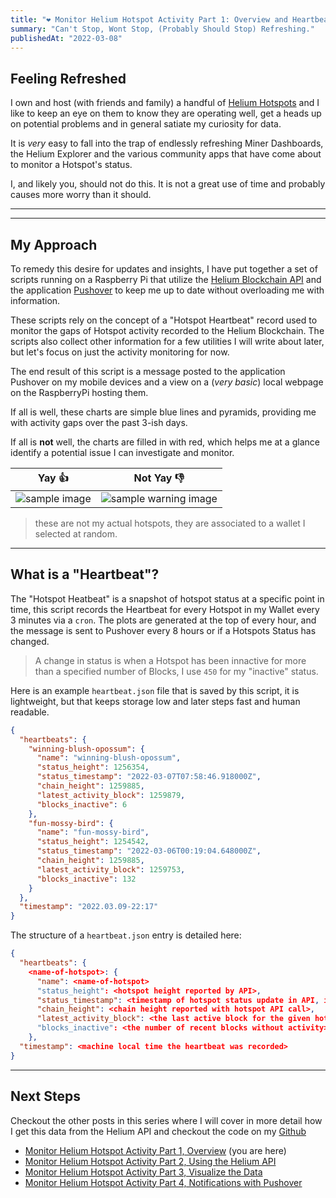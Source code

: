 ```yaml
---
title: "❤️ Monitor Helium Hotspot Activity Part 1: Overview and Heartbeats"
summary: "Can't Stop, Wont Stop, (Probably Should Stop) Refreshing."
publishedAt: "2022-03-08"
---
```


## Feeling Refreshed

I own and host (with friends and family) a handful of [Helium Hotspots][helium-hotspots] and I like
to keep an eye on them to know they are operating well, get a heads up on potential problems and in
general satiate my curiosity for data.

It is _very_ easy to fall into the trap of endlessly refreshing Miner Dashboards, the Helium
Explorer and the various community apps that have come about to monitor a Hotspot's status.

I, and likely you, should not do this. It is not a great use of time and probably causes more worry
than it should.

---

---

## My Approach

To remedy this desire for updates and insights, I have put together a set of scripts running on a
Raspberry Pi that utilize the [Helium Blockchain API][helium-api] and the application
[Pushover][pushover-website] to keep me up to date without overloading me with information.

These scripts rely on the concept of a "Hotspot Heartbeat" record used to monitor the gaps of
Hotspot activity recorded to the Helium Blockchain. The scripts also collect other information for a
few utilities I will write about later, but let's focus on just the activity monitoring for now.

The end result of this script is a message posted to the application Pushover on my mobile devices
and a view on a (_very basic_) local webpage on the RaspberryPi hosting them.

If all is well, these charts are simple blue lines and pyramids, providing me with activity gaps
over the past 3-ish days.

If all is **not** well, the charts are filled in with red, which helps me at a glance identify a
potential issue I can investigate and monitor.

|            Yay 👍             |                  Not Yay 👎                   |
| :---------------------------: | :-------------------------------------------: |
| ![sample image][sample-image] | ![sample warning image][sample-image-warning] |

> these are not my actual hotspots, they are associated to a wallet I selected at random.

---

## What is a "Heartbeat"?

The "Hotspot Heatbeat" is a snapshot of hotspot status at a specific point in time, this script
records the Heartbeat for every Hotspot in my Wallet every 3 minutes via a `cron`. The plots are
generated at the top of every hour, and the message is sent to Pushover every 8 hours or if a
Hotspots Status has changed.

> A change in status is when a Hotspot has been innactive for more than a specified number of
> Blocks, I use `450` for my "inactive" status.

Here is an example `heartbeat.json` file that is saved by this script, it is lightweight, but that
keeps storage low and later steps fast and human readable.

```json
{
  "heartbeats": {
    "winning-blush-opossum": {
      "name": "winning-blush-opossum",
      "status_height": 1256354,
      "status_timestamp": "2022-03-07T07:58:46.918000Z",
      "chain_height": 1259885,
      "latest_activity_block": 1259879,
      "blocks_inactive": 6
    },
    "fun-mossy-bird": {
      "name": "fun-mossy-bird",
      "status_height": 1254542,
      "status_timestamp": "2022-03-06T00:19:04.648000Z",
      "chain_height": 1259885,
      "latest_activity_block": 1259753,
      "blocks_inactive": 132
    }
  },
  "timestamp": "2022.03.09-22:17"
}
```

The structure of a `heartbeat.json` entry is detailed here:

```json
{
  "heartbeats": {
    <name-of-hotspot>: {
      "name": <name-of-hotspot>
      "status_height": <hotspot height reported by API>,
      "status_timestamp": <timestamp of hotspot status update in API, in UTC>,
      "chain_height": <chain height reported with hotspot API call>,
      "latest_activity_block": <the last active block for the given hotspot>
      "blocks_inactive": <the number of recent blocks without activity>
    },
  "timestamp": <machine local time the heartbeat was recorded>
}
```

---

## Next Steps

Checkout the other posts in this series where I will cover in more detail how I get this data from
the Helium API and checkout the code on my [Github][github-repo]

- [Monitor Helium Hotspot Activity Part 1, Overview][helim-heartbeat-part-1] (you are here)
- [Monitor Helium Hotspot Activity Part 2, Using the Helium API][helim-heartbeat-part-2]
- [Monitor Helium Hotspot Activity Part 3, Visualize the Data][helim-heartbeat-part-3]
- [Monitor Helium Hotspot Activity Part 4, Notifications with Pushover][helim-heartbeat-part-4]

[github-repo]: https://github.com/samgutentag/helium-heartbeat
[helim-heartbeat-part-1]: https://gutentag.co/3MzZNAb
[helim-heartbeat-part-2]: https://gutentag.co/3MGjUwo
[helim-heartbeat-part-3]: https://gutentag.co/37DqFPL
[helim-heartbeat-part-4]: https://www.samgutentag.com/blog
[pushover-website]: https://pushover.net/#apps
[sample-image-warning]: https://github.com/samgutentag/helium-heartbeat/blob/main/_assets/sample_output_warning.png?raw=true
[sample-image]: https://github.com/samgutentag/helium-heartbeat/blob/main/_assets/sample_output.png?raw=true
[helium-hotspots]: https://www.helium.com/mine
[helium-api]: https://docs.helium.com/blockchain
